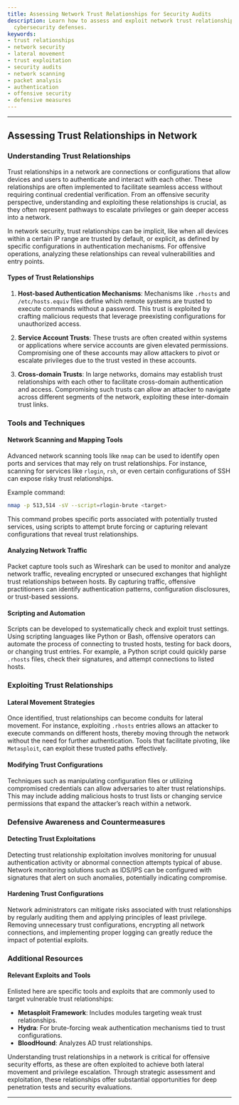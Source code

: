 ```yaml
---
title: Assessing Network Trust Relationships for Security Audits
description: Learn how to assess and exploit network trust relationships to improve
  cybersecurity defenses.
keywords:
- trust relationships
- network security
- lateral movement
- trust exploitation
- security audits
- network scanning
- packet analysis
- authentication
- offensive security
- defensive measures
---
```


---

## Assessing Trust Relationships in Network

### Understanding Trust Relationships

Trust relationships in a network are connections or configurations that allow devices and users to authenticate and interact with each other. These relationships are often implemented to facilitate seamless access without requiring continual credential verification. From an offensive security perspective, understanding and exploiting these relationships is crucial, as they often represent pathways to escalate privileges or gain deeper access into a network.

In network security, trust relationships can be implicit, like when all devices within a certain IP range are trusted by default, or explicit, as defined by specific configurations in authentication mechanisms. For offensive operations, analyzing these relationships can reveal vulnerabilities and entry points.

#### Types of Trust Relationships

1. **Host-based Authentication Mechanisms**: Mechanisms like `.rhosts` and `/etc/hosts.equiv` files define which remote systems are trusted to execute commands without a password. This trust is exploited by crafting malicious requests that leverage preexisting configurations for unauthorized access.
   
2. **Service Account Trusts**: These trusts are often created within systems or applications where service accounts are given elevated permissions. Compromising one of these accounts may allow attackers to pivot or escalate privileges due to the trust vested in these accounts.

3. **Cross-domain Trusts**: In large networks, domains may establish trust relationships with each other to facilitate cross-domain authentication and access. Compromising such trusts can allow an attacker to navigate across different segments of the network, exploiting these inter-domain trust links.

### Tools and Techniques

#### Network Scanning and Mapping Tools

Advanced network scanning tools like `nmap` can be used to identify open ports and services that may rely on trust relationships. For instance, scanning for services like `rlogin`, `rsh`, or even certain configurations of SSH can expose risky trust relationships.

Example command:
```bash
nmap -p 513,514 -sV --script=rlogin-brute <target>
```
This command probes specific ports associated with potentially trusted services, using scripts to attempt brute forcing or capturing relevant configurations that reveal trust relationships.

#### Analyzing Network Traffic

Packet capture tools such as Wireshark can be used to monitor and analyze network traffic, revealing encrypted or unsecured exchanges that highlight trust relationships between hosts. By capturing traffic, offensive practitioners can identify authentication patterns, configuration disclosures, or trust-based sessions.

#### Scripting and Automation

Scripts can be developed to systematically check and exploit trust settings. Using scripting languages like Python or Bash, offensive operators can automate the process of connecting to trusted hosts, testing for back doors, or changing trust entries. For example, a Python script could quickly parse `.rhosts` files, check their signatures, and attempt connections to listed hosts.

### Exploiting Trust Relationships

#### Lateral Movement Strategies

Once identified, trust relationships can become conduits for lateral movement. For instance, exploiting `.rhosts` entries allows an attacker to execute commands on different hosts, thereby moving through the network without the need for further authentication. Tools that facilitate pivoting, like `Metasploit`, can exploit these trusted paths effectively.

#### Modifying Trust Configurations

Techniques such as manipulating configuration files or utilizing compromised credentials can allow adversaries to alter trust relationships. This may include adding malicious hosts to trust lists or changing service permissions that expand the attacker’s reach within a network.

### Defensive Awareness and Countermeasures

#### Detecting Trust Exploitations

Detecting trust relationship exploitation involves monitoring for unusual authentication activity or abnormal connection attempts typical of abuse. Network monitoring solutions such as IDS/IPS can be configured with signatures that alert on such anomalies, potentially indicating compromise.

#### Hardening Trust Configurations

Network administrators can mitigate risks associated with trust relationships by regularly auditing them and applying principles of least privilege. Removing unnecessary trust configurations, encrypting all network connections, and implementing proper logging can greatly reduce the impact of potential exploits.

### Additional Resources

#### Relevant Exploits and Tools

Enlisted here are specific tools and exploits that are commonly used to target vulnerable trust relationships:

- **Metasploit Framework**: Includes modules targeting weak trust relationships.
- **Hydra**: For brute-forcing weak authentication mechanisms tied to trust configurations.
- **BloodHound**: Analyzes AD trust relationships.

Understanding trust relationships in a network is critical for offensive security efforts, as these are often exploited to achieve both lateral movement and privilege escalation. Through strategic assessment and exploitation, these relationships offer substantial opportunities for deep penetration tests and security evaluations.

---